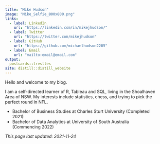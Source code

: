 ```yaml
---
title: "Mike Hudson"
image: "Mike_Selfie_800x800.png"
links:
  - label: LinkedIn
    url: "https://linkedin.com/in/mikejhudson/"
  - label: Twitter
    url: "https://twitter.com/mikejhudson"
  - label: GitHub
    url: "https://github.com/michaelhudson2205"
  - label: Email
    url: "mailto:email@email.com"
output:
  postcards::trestles
site: distill::distill_website  
---
```

 
Hello and welcome to my blog.

I am a self-directed learner of R, Tableau and SQL, living in the Shoalhaven Area of NSW. 
My interests include statistics, chess, and trying to pick the perfect round in NFL.

- Bachelor of Business Studies at Charles Sturt University (Completed 2021)
- Bachelor of Data Analytics at University of South Australia (Commencing 2022)



*This page last updated: 2021-11-24*
